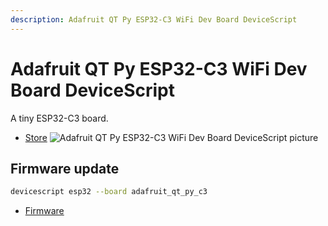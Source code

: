 ```yaml
---
description: Adafruit QT Py ESP32-C3 WiFi Dev Board DeviceScript
---
```

# Adafruit QT Py ESP32-C3 WiFi Dev Board DeviceScript

A tiny ESP32-C3 board.


- [Store](https://www.adafruit.com/product/5405)
![Adafruit QT Py ESP32-C3 WiFi Dev Board DeviceScript picture](https://microsoft.github.io/jacdac-docs/images/devices/adafruit/qtpyesp32c3wifidevboardv10.catalog.jpg)

## Firmware update

```bash
devicescript esp32 --board adafruit_qt_py_c3
```


- [Firmware](https://github.com/microsoft/jacdac-esp32/releases/latest/download/devicescript-esp32c3-adafruit_qt_py_c3-0x0.bin)